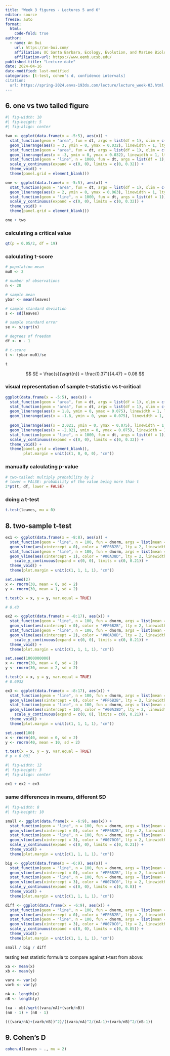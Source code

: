 ```yaml
---
title: "Week 3 figures - Lectures 5 and 6"
editor: source
freeze: auto
format:
  html: 
    code-fold: true
author:
  - name: An Bui
    url: https://an-bui.com/
    affiliation: UC Santa Barbara, Ecology, Evolution, and Marine Biology
    affiliation-url: https://www.eemb.ucsb.edu/
published-title: "Lecture date"
date: 2024-04-16
date-modified: last-modified
categories: [t-test, cohen's d, confidence intervals]
citation:
  url: https://spring-2024.envs-193ds.com/lecture/lecture_week-03.html
---
```


## 6. one vs two tailed figure

```r
#| fig-width: 10
#| fig-height: 5
#| fig-align: center

two <- ggplot(data.frame(x = -5:5), aes(x)) +
  stat_function(geom = "area", fun = dt, args = list(df = 1), xlim = c(3, 5), fill = "darkgrey") +
  geom_linerange(aes(x = 3, ymin = 0, ymax = 0.032), linewidth = 1, lty = 2, color = "#000000") +
  stat_function(geom = "area", fun = dt, args = list(df = 1), xlim = c(-5, -3), fill = "darkgrey") +
  geom_linerange(aes(x = -3, ymin = 0, ymax = 0.032), linewidth = 1, lty = 2, color = "#000000") +
  stat_function(geom = "line", n = 1000, fun = dt, args = list(df = 1), linewidth = 1, color = "#000000") +
  scale_y_continuous(expand = c(0, 0), limits = c(0, 0.32)) +
  theme_void() +
  theme(panel.grid = element_blank())

one <- ggplot(data.frame(x = -5:5), aes(x)) +
  stat_function(geom = "area", fun = dt, args = list(df = 1), xlim = c(2, 5), fill = "darkgrey") +
  geom_linerange(aes(x = 2, ymin = 0, ymax = 0.063), linewidth = 1, lty = 2, color = "#000000") +
  stat_function(geom = "line", n = 1000, fun = dt, args = list(df = 1), linewidth = 1, color = "#000000") +
  scale_y_continuous(expand = c(0, 0), limits = c(0, 0.32)) +
  theme_void() +
  theme(panel.grid = element_blank())

one + two
```

### calculating a critical value
```r
qt(p = 0.05/2, df = 19)
```

### calculating t-score

```r
# population mean
mu0 <- 2

# number of observations
n <- 20

# sample mean
ybar <- mean(leaves)

# sample standard deviation
s <- sd(leaves)

# sample standard error
se <- s/sqrt(n)

# degrees of freedom
df <- n - 1

# t-score
t <- (ybar-mu0)/se

t
```

$$
SE = \frac{s}{\sqrt{n}} = \frac{0.371}{4.47} = 0.08
$$

### visual representation of sample t-statistic vs t-critical
```r
ggplot(data.frame(x = -5:5), aes(x)) +
  stat_function(geom = "area", fun = dt, args = list(df = 1), xlim = c(1.8, 5), fill = "darkgrey") +
  stat_function(geom = "area", fun = dt, args = list(df = 1), xlim = c(-5, -1.8), fill = "darkgrey") +
  geom_linerange(aes(x = 1.8, ymin = 0, ymax = 0.075), linewidth = 1, lty = 2, color = "#000000") +
  geom_linerange(aes(x = -1.8, ymin = 0, ymax = 0.075), linewidth = 1, lty = 2, color = "#000000") +
  
  geom_linerange(aes(x = 2.021, ymin = 0, ymax = 0.075), linewidth = 1, lty = 3, color = "#FFFFFF") +
  geom_linerange(aes(x = -2.021, ymin = 0, ymax = 0.075), linewidth = 1, lty = 3, color = "#FFFFFF") +
  stat_function(geom = "line", n = 1000, fun = dt, args = list(df = 1), linewidth = 1, color = "#000000") +
  scale_y_continuous(expand = c(0, 0), limits = c(0, 0.32)) +
  theme_void() +
  theme(panel.grid = element_blank(),
        plot.margin = unit(c(1, 0, 0, 0), "cm"))
```

### manually calculating p-value
```r
# two-tailed: multiply probability by 2
# lower = FALSE: probability of the value being more than t
2*pt(t, df, lower = FALSE)
```

### doing a t-test
```r
t.test(leaves, mu = 0)
```

## 8. two-sample t-test

```r
ex1 <- ggplot(data.frame(x = -8:8), aes(x)) +
  stat_function(geom = "line", n = 100, fun = dnorm, args = list(mean = 0, sd = 2), linewidth = 2, color = "#FF6B2B") +
  geom_vline(aes(xintercept = 0), color = "#FF6B2B", lty = 2, linewidth = 2) +
  stat_function(geom = "line", n = 100, fun = dnorm, args = list(mean = 1, sd = 2), linewidth = 2, color = "#00A38D") +
  geom_vline(aes(xintercept = 1), color = "#00A38D", lty = 2, linewidth = 2) +
    scale_y_continuous(expand = c(0, 0), limits = c(0, 0.21)) +
  theme_void() +
  theme(plot.margin = unit(c(1, 1, 1, 1), "cm"))

set.seed(2)
x <- rnorm(30, mean = 0, sd = 2)
y <- rnorm(30, mean = 1, sd = 2)

t.test(x = x, y = y, var.equal = TRUE)

# 0.43
```

```r
ex2 <- ggplot(data.frame(x = -8:17), aes(x)) +
  stat_function(geom = "line", n = 100, fun = dnorm, args = list(mean = 0, sd = 2), linewidth = 2, color = "#FF6B2B") +
  geom_vline(aes(xintercept = 0), color = "#FF6B2B", lty = 2, linewidth = 2) +
  stat_function(geom = "line", n = 100, fun = dnorm, args = list(mean = 2, sd = 2), linewidth = 2, color = "#00A38D") +
  geom_vline(aes(xintercept = 2), color = "#00A38D", lty = 2, linewidth = 2) +
    scale_y_continuous(expand = c(0, 0), limits = c(0, 0.21)) +
  theme_void() +
  theme(plot.margin = unit(c(1, 1, 1, 1), "cm"))

set.seed(1000000000)
x <- rnorm(30, mean = 0, sd = 2)
y <- rnorm(30, mean = 2, sd = 2)

t.test(x = x, y = y, var.equal = TRUE)
# 0.6932
```


```r
ex3 <- ggplot(data.frame(x = -8:17), aes(x)) +
  stat_function(geom = "line", n = 100, fun = dnorm, args = list(mean = 0, sd = 2), linewidth = 2, color = "#FF6B2B") +
  geom_vline(aes(xintercept = 0), color = "#FF6B2B", lty = 2, linewidth = 2) +
  stat_function(geom = "line", n = 100, fun = dnorm, args = list(mean = 10, sd = 2), linewidth = 2, color = "#00A38D") +
  geom_vline(aes(xintercept = 10), color = "#00A38D", lty = 2, linewidth = 2) +
    scale_y_continuous(expand = c(0, 0), limits = c(0, 0.21)) +
  theme_void() +
  theme(plot.margin = unit(c(1, 1, 1, 1), "cm"))

set.seed(100)
x <- rnorm(40, mean = 0, sd = 2)
y <- rnorm(40, mean = 10, sd = 2)

t.test(x = x, y = y, var.equal = TRUE)
# p < 0.001
```

```r
#| fig-width: 12
#| fig-height: 3
#| fig-align: center

ex1 + ex2 + ex3
```

### same differences in means, different SD

```r
#| fig-width: 8
#| fig-height: 10

small <- ggplot(data.frame(x = -6:9), aes(x)) +
  stat_function(geom = "line", n = 100, fun = dnorm, args = list(mean = 0, sd = 2), linewidth = 2, color = "#FF6B2B") +
  geom_vline(aes(xintercept = 0), color = "#FF6B2B", lty = 2, linewidth = 2) +
  stat_function(geom = "line", n = 100, fun = dnorm, args = list(mean = 3, sd = 2), linewidth = 2, color = "#0070C0") +
  geom_vline(aes(xintercept = 3), color = "#0070C0", lty = 2, linewidth = 2) +
  scale_y_continuous(expand = c(0, 0), limits = c(0, 0.21)) +
  theme_void() +
  theme(plot.margin = unit(c(1, 1, 1, 1), "cm"))

big <- ggplot(data.frame(x = -6:9), aes(x)) +
  stat_function(geom = "line", n = 100, fun = dnorm, args = list(mean = 0, sd = 0.5), linewidth = 2, color = "#FF6B2B") +
  geom_vline(aes(xintercept = 0), color = "#FF6B2B", lty = 2, linewidth = 2) +
  stat_function(geom = "line", n = 100, fun = dnorm, args = list(mean = 3, sd = 0.5), linewidth = 2, color = "#0070C0") +
  geom_vline(aes(xintercept = 3), color = "#0070C0", lty = 2, linewidth = 2) +
  scale_y_continuous(expand = c(0, 0), limits = c(0, 0.8)) +
  theme_void() +
  theme(plot.margin = unit(c(1, 1, 1, 1), "cm"))

diff <- ggplot(data.frame(x = -6:9), aes(x)) +
  stat_function(geom = "line", n = 100, fun = dnorm, args = list(mean = 0, sd = 0.5), linewidth = 2, color = "#FF6B2B") +
  geom_vline(aes(xintercept = 0), color = "#FF6B2B", lty = 2, linewidth = 2) +
  stat_function(geom = "line", n = 100, fun = dnorm, args = list(mean = 3, sd = 1.25), linewidth = 2, color = "#0070C0") +
  geom_vline(aes(xintercept = 3), color = "#0070C0", lty = 2, linewidth = 2) +
  scale_y_continuous(expand = c(0, 0), limits = c(0, 0.85)) +
  theme_void() +
  theme(plot.margin = unit(c(1, 1, 1, 1), "cm"))

small / big / diff
```


testing test statistic formula to compare against t-test from above:

```r
xa <- mean(x)
xb <- mean(y)

vara <- var(x)
varb <- var(y)

nA <- length(x)
nB <- length(y)

(xa - xb)/sqrt((vara/nA)+(varb/nB))
(nA - 1) + (nB - 1)

(((vara/nA)+(varb/nB))^2)/((vara/nA)^2/(nA-1)+(varb/nB)^2/(nB-1))
```



## 9. Cohen's D

```r
cohen.d(leaves ~ ., mu = 2)
```







